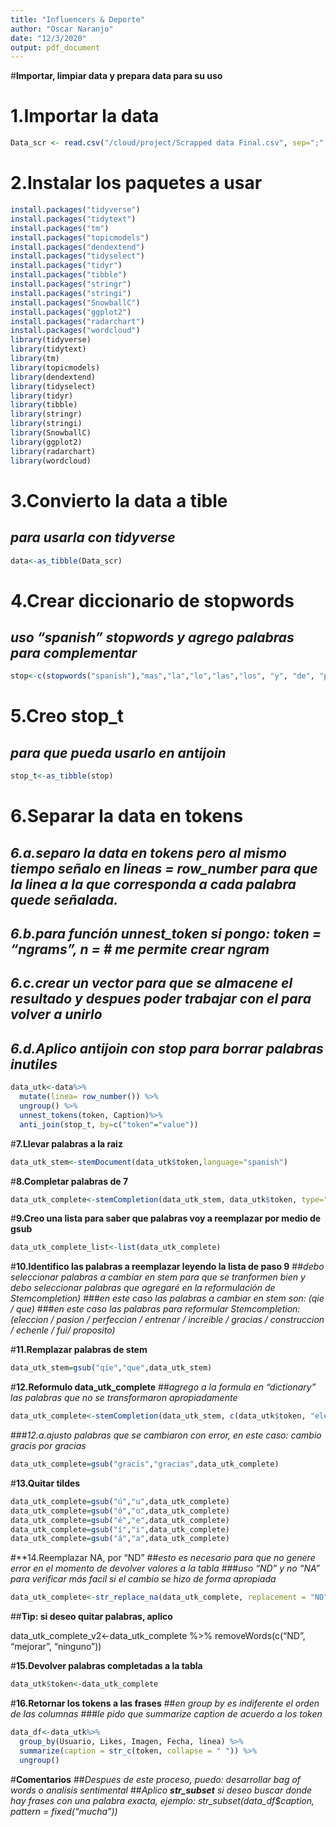 ```yaml
---
title: "Influencers & Deporte"
author: "Oscar Naranjo"
date: "12/3/2020"
output: pdf_document
---
```

#**Importar, limpiar data y prepara data para su uso**

# 1.Importar la data
```r
Data_scr <- read.csv("/cloud/project/Scrapped data Final.csv", sep=";", stringsAsFactors=FALSE)
```

# 2.Instalar los paquetes a usar
```r
install.packages("tidyverse")
install.packages("tidytext")
install.packages("tm")
install.packages("topicmodels")
install.packages("dendextend")
install.packages("tidyselect")
install.packages("tidyr")
install.packages("tibble")
install.packages("stringr")
install.packages("stringi")
install.packages("SnowballC")
install.packages("ggplot2")
install.packages("radarchart")
install.packages("wordcloud")
library(tidyverse)
library(tidytext)
library(tm)
library(topicmodels)
library(dendextend)
library(tidyselect)
library(tidyr)
library(tibble)
library(stringr)
library(stringi)
library(SnowballC)
library(ggplot2)
library(radarchart)
library(wordcloud)
```

# **3.Convierto la data a tible** 
## *para usarla con tidyverse*
```r
data<-as_tibble(Data_scr)
```

# **4.Crear diccionario de stopwords**
## *uso "spanish" stopwords y agrego palabras para complementar*

```r
stop<-c(stopwords("spanish"),"mas","la","lo","las","los", "y", "de", "por", "que", "es", "ya", "q", "a", "ah", "ha", "al", "da", "una", "uno", "e", "o", "u", "este", "esta","mi")
```

# **5.Creo stop_t** 
## *para que pueda usarlo en antijoin*

```r
stop_t<-as_tibble(stop) 
```

# **6.Separar la data en tokens**
## *6.a.separo la data en tokens pero al mismo tiempo señalo en lineas = row_number para que la linea a la que corresponda a cada palabra quede señalada.*

## *6.b.para función unnest_token si pongo: token = "ngrams", n = # me permite crear ngram*

## *6.c.crear un vector para que se almacene el resultado y despues poder trabajar con el para volver a unirlo*

## *6.d.Aplico antijoin con stop para borrar palabras inutiles*

```r
data_utk<-data%>%
  mutate(linea= row_number()) %>%
  ungroup() %>%
  unnest_tokens(token, Caption)%>%
  anti_join(stop_t, by=c("token"="value"))
```

#**7.Llevar palabras a la raiz**

```r
data_utk_stem<-stemDocument(data_utk$token,language="spanish")
```

#**8.Completar palabras de 7**

```r
data_utk_complete<-stemCompletion(data_utk_stem, data_utk$token, type="shortest")
```

#**9.Creo una lista para saber que palabras voy a reemplazar por medio de gsub**
```r
data_utk_complete_list<-list(data_utk_complete)
```

#**10.Identifico las palabras a reemplazar leyendo la lista de paso 9**
##*debo seleccionar palabras a cambiar en stem para que se tranformen bien y debo seleccionar palabras que agregaré en la reformulación de Stemcompletion)*
###*en este caso las palabras a cambiar en stem son: (qie / que)*
###*en este caso las palabras para reformular Stemcompletion: (eleccion / pasion / perfeccion / entrenar / increible / gracias / construccion / echenle / fui/ proposito)*

#**11.Remplazar palabras de stem**
```r
data_utk_stem=gsub("qie","que",data_utk_stem)
```

#**12.Reformulo data_utk_complete**
##*agrego a la formula en "dictionary" las palabras que no se transformaron apropiadamente*
```r
data_utk_complete<-stemCompletion(data_utk_stem, c(data_utk$token, "eleccion", "pasion", "perfeccion", "entrenar", "increible", "gracias", "construccion", "echenle", "fui", "proposito"), type="shortest")
```

###*12.a.ajusto palabras que se cambiaron con error, en este caso: cambio gracis por gracias*
```r
data_utk_complete=gsub("gracis","gracias",data_utk_complete)
```

#**13.Quitar tildes**
```r
data_utk_complete=gsub("ú","u",data_utk_complete)
data_utk_complete=gsub("ó","o",data_utk_complete)
data_utk_complete=gsub("é","e",data_utk_complete)
data_utk_complete=gsub("í","i",data_utk_complete)
data_utk_complete=gsub("á","a",data_utk_complete)
```

#**14.Reemplazar NA, por "ND"
##*esto es necesario para que no genere error en el momento de devolver valores a la tabla*
###*uso "ND" y no "NA" para verificar más facil si el cambio se hizo de forma apropiada*
```r
data_utk_complete<-str_replace_na(data_utk_complete, replacement = "ND")
```

##**Tip: si deseo quitar palabras, aplico**

data_utk_complete_v2<-data_utk_complete %>%
   removeWords(c("ND", "mejorar", "ninguno"))


#**15.Devolver palabras completadas a la tabla**
```r
data_utk$token<-data_utk_complete
```

#**16.Retornar los tokens a las frases** 
##*en group by es indiferente el orden de las columnas*
###*le pido que summarize caption de acuerdo a los token*
```r
data_df<-data_utk%>% 
  group_by(Usuario, Likes, Imagen, Fecha, linea) %>% 
  summarize(caption = str_c(token, collapse = " ")) %>%
  ungroup()  
```

#**Comentarios**
##*Despues de este proceso, puedo: desarrollar bag of words o analisis sentimental*
##*Aplico __str_subset__ si deseo buscar donde hay frases con una palabra exacta, ejemplo: str_subset(data_df$caption, pattern = fixed("mucha"))* 
